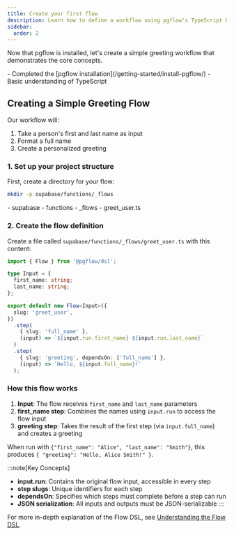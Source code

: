 ```yaml
---
title: Create your first flow
description: Learn how to define a workflow using pgflow's TypeScript DSL
sidebar:
  order: 2
---
```



Now that pgflow is installed, let's create a simple greeting workflow that demonstrates the core concepts.

<NotProductionReady/>

<Aside type="caution" title="Prerequisites">
- Completed the [pgflow installation](/getting-started/install-pgflow/)
- Basic understanding of TypeScript
</Aside>

## Creating a Simple Greeting Flow

Our workflow will:
1. Take a person's first and last name as input
2. Format a full name
3. Create a personalized greeting

### 1. Set up your project structure

First, create a directory for your flow:

```bash frame="none"
mkdir -p supabase/functions/_flows
```

<FileTree>
- supabase
  - functions
    - _flows
      - greet_user.ts
</FileTree>

### 2. Create the flow definition

Create a file called `supabase/functions/_flows/greet_user.ts` with this content:

```typescript title="supabase/functions/_flows/greet_user.ts"
import { Flow } from '@pgflow/dsl';

type Input = {
  first_name: string;
  last_name: string;
};

export default new Flow<Input>({
  slug: 'greet_user',
})
  .step(
    { slug: 'full_name' },
    (input) => `${input.run.first_name} ${input.run.last_name}`
  )
  .step(
    { slug: 'greeting', dependsOn: ['full_name'] },
    (input) => `Hello, ${input.full_name}!`
  );
```

### How this flow works

1. **Input**: The flow receives `first_name` and `last_name` parameters
2. **first_name step**: Combines the names using `input.run` to access the flow input
3. **greeting step**: Takes the result of the first step (via `input.full_name`) and creates a greeting

When run with `{"first_name": "Alice", "last_name": "Smith"}`, this produces `{ "greeting": "Hello, Alice Smith!" }`.

:::note[Key Concepts]
- **input.run**: Contains the original flow input, accessible in every step
- **step slugs**: Unique identifiers for each step
- **dependsOn**: Specifies which steps must complete before a step can run
- **JSON serialization**: All inputs and outputs must be JSON-serializable
:::

For more in-depth explanation of the Flow DSL, see [Understanding the Flow DSL](/explanations/flow-dsl/).
